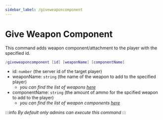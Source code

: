 ```yaml
---
sidebar_label: /giveweaponcomponent
---
```


# Give Weapon Component

This command adds weapon component/attachment to the player with the specified id.

```lua
/giveweaponcomponent [id] [weaponName] [componentName]
```

- id: `number` (the server id of the target player)
- weaponName: `string` (the name of the weapon to add to the specified player)
  - _you can find the list of weapons [here](https://wiki.rage.mp/index.php?title=Weapons)_
- componentName: `string` (the amount of ammo for the spcified weapon to add to the player)
  - _you can find the list of weapon components [here](https://wiki.rage.mp/index.php?title=Weapons_Components)_

:::info
_By default only admins can execute this command_
:::
